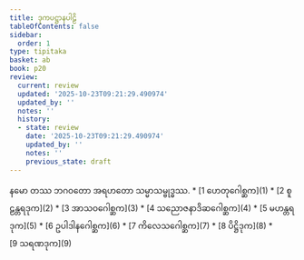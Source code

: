 ```yaml
---
title: ဒုကပဋ္ဌာနပါဠိ
tableOfContents: false
sidebar:
  order: 1
type: tipitaka
basket: ab
book: p20
review:
  current: review
  updated: '2025-10-23T09:21:29.490974'
  updated_by: ''
  notes: ''
  history:
  - state: review
    date: '2025-10-23T09:21:29.490974'
    updated_by: ''
    notes: ''
    previous_state: draft
---
```


<ReviewStatus review={frontmatter.review} showDetails={true} />

<HypothesisAnnotation frontmatter={frontmatter} />

<Paragraph number="1" type="center" book="p20">
နမော တဿ ဘဂဝတော အရဟတော သမ္မာသမ္ဗုဒ္ဓဿ.

</Paragraph>

<TableOfContents book="p20">
* [1 ဟေတုဂေါစ္ဆက](1)
* [2 စူဠန္တရဒုက](2)
* [3 အာသဝဂေါစ္ဆက](3)
* [4 သညောဇနာဒိဆဂေါစ္ဆက](4)
* [5 မဟန္တရဒုက](5)
* [6 ဥပါဒါနဂေါစ္ဆက](6)
* [7 ကိလေသဂေါစ္ဆက](7)
* [8 ပိဋ္ဌိဒုက](8)
* [9 သရဏဒုက](9)
</TableOfContents>